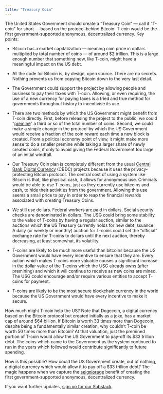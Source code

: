 ```yaml
---
title: "Treasury Coin"
---
```


The United States Government should create a "Treasury Coin" --- call it "T-coin" for short --- based on the protocol behind Bitcoin. T-coin would be the first government-supported anonymous, decentralized currency. Key points:


* Bitcoin has a market capitalization --- meaning coin price in dollars multiplied by total number of coins --- of around $2 trillion. This is a large enough number that something new, like T-coin, might have a meaningful impact on the US debt.

* All the code for Bitcoin is, by design, open source. There are no secrets. Nothing prevents us from copying Bitcoin down to the very last detail.

* The Government could support the project by allowing people and business to pay their taxes with T-coin. Allowing, or even requiring, the use of a new currency for paying taxes is a tried and true method for governments throughout history to incentivise its use.

* There are two methods by which the US Government might benefit from T-coin directly. First, before releasing the project to the public, we could "[premine](https://www.investopedia.com/terms/p/premining.asp)" a third or so of the total number of coins. Second, we could make a simple change in the protocol by which the US Government would receive a fraction of the coin reward each time a new block is created. From a political economy point of view, it might make more sense to do a smaller premine while taking a larger share of newly created coins, if only to avoid giving the Federal Government too large of an initial windfall.

* Our Treasury Coin plan is completely different from the usual [Central Bank Digital Currency](https://en.wikipedia.org/wiki/Central_bank_digital_currency) (CBDC) projects because it uses the privacy-protecting Bitcoin protocol. The central cost of using a system like Bitcoin is that, like physical cash, it allows for anonymous use. Criminals would be able to use T-coins, just as they currently use bitcoins and cash, to hide their activities from the government. Allowing this use seems a small price to pay in order to reap the financial rewards associated with creating Treasury Coins.

* We still use dollars. Federal workers are paid in dollars. Social security checks are denominated in dollars. The USG could bring some stability to the value of T-coins by having a regular auction, similar to the auctions which the US Treasury currently holds for new debt issuance. A daily (or weekly or monthly) auction for T-coins could set the "official" exchange rate for T-coins to dollars until the next auction, thereby decreasing, at least somewhat, its volatility.

* T-coins are likely to be much more useful than bitcoins because the US Government would have every incentive to ensure that they are. Every action which makes T-coins more valuable causes a significant increase in the dollar value of the T-coins which the USG already owns (after premining) and which it will continue to receive as new coins are mined. The USG could encourage and/or require various entities to accept T-coins for payment.

* T-coins are likely to be the most secure blockchain currency in the world because the US Government would have every incentive to make it secure.

How much might T-coin help the US? Note that Dogecoin, a digital currency based on the Bitcoin protocol but created initially as a joke, has a market cap of around \$64 billion. If Bitcoin is worth 33 times more than Dogecoin, despite being a fundamentally similar creation, why couldn't T-coin be worth 50 times more than Bitcoin? At that valuation, just the premined portion of T-coin would allow the US Government to pay-off its \$33 trillion debt. The coins which came to the Government as the system continued to run in the years which followed would contribute significantly to future spending.

How is this possible? How could the US Government create, out of nothing, a digital currency which would allow it to pay off a \$33 trillion debt? The magic happens when we capture the [seigniorage](https://en.wikipedia.org/wiki/Seigniorage) benefit of creating the first government-supported anonymous, decentralized currency.

If you want further updates, [sign up for our Substack](https://treasurycoin.substack.com/).

